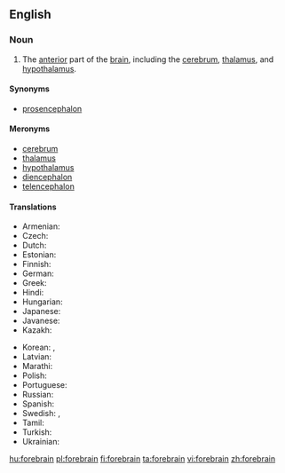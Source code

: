 ==English==
{{wikipedia}}

===Noun===
{{en-noun}}

# {{context|neuroanatomy|lang=en}} The [[anterior]] part of the [[brain]], including the [[cerebrum]], [[thalamus]], and [[hypothalamus]].

====Synonyms====
* [[prosencephalon]]

====Meronyms====
* [[cerebrum]]
* [[thalamus]]
* [[hypothalamus]]
* [[diencephalon]]
* [[telencephalon]]

====Translations====
{{trans-top|part of the brain}}
* Armenian: {{t|hy|առաջային ուղեղ}}
* Czech: {{t|cs|přední mozek|m}}
* Dutch: {{t|nl|voorhersen}}
* Estonian: {{t|et|eesaju}}
* Finnish: {{t|fi|etuaivot}}
* German: {{t|de|Vorderhirn}}
* Greek: {{t|el|πρόσθιος εγκέφαλος|m}}
* Hindi: {{t|hi|अग्रमस्तिष्क|tr=agramastiṣk|sc=Deva}}
* Hungarian: {{t+|hu|előagy}}
* Japanese: {{t|ja|前脳|tr=zennou|sc=Jpan}}
* Javanese: {{t|jv|ꦲꦸꦠꦼꦏ꧀​ꦔꦗꦼꦁ|tr=utek ngajeng}}
* Kazakh: {{t|kk|алдыңғы ми|sc=Cyrl}}
{{trans-mid}}
* Korean: {{t|ko|전뇌|sc=Kore}}, {{t|ko|앞뇌|tr=apnoe|sc=Kore}}
* Latvian: {{t|lv|priekšējās smadzenes}}
* Marathi: {{t|mr|अग्रमस्तिष्क|tr=agramastiṣk|sc=Deva}}
* Polish: {{t|pl|przodomózgowie}}
* Portuguese: {{t|pt|prosencéfalo|m}}
* Russian: {{t|ru|пере́дний мозг}}
* Spanish: {{t|es|prosencéfalo|m}}
* Swedish: {{t+|sv|framhjärna}}, {{t+|sv|prosencefalon}}
* Tamil: {{t|ta|முன்மூளை|sc=Taml}}
* Turkish: {{t|tr|ön beyin}}
* Ukrainian: {{t|uk|передній мозок|sc=Cyrl}}
{{trans-bottom}}

[[hu:forebrain]]
[[pl:forebrain]]
[[fi:forebrain]]
[[ta:forebrain]]
[[vi:forebrain]]
[[zh:forebrain]]